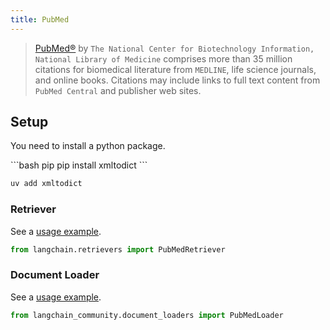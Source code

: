 ```yaml
---
title: PubMed
---
```


>[PubMed®](https://pubmed.ncbi.nlm.nih.gov/) by `The National Center for Biotechnology Information, National Library of Medicine`
> comprises more than 35 million citations for biomedical literature from `MEDLINE`, life science journals, and online books.
> Citations may include links to full text content from `PubMed Central` and publisher web sites.

## Setup
You need to install a python package.

<CodeGroup>
```bash pip
pip install xmltodict
```

```bash uv
uv add xmltodict
```
</CodeGroup>

### Retriever

See a [usage example](/oss/python/integrations/retrievers/pubmed).

```python
from langchain.retrievers import PubMedRetriever
```

### Document Loader

See a [usage example](/oss/python/integrations/document_loaders/pubmed).

```python
from langchain_community.document_loaders import PubMedLoader
```
